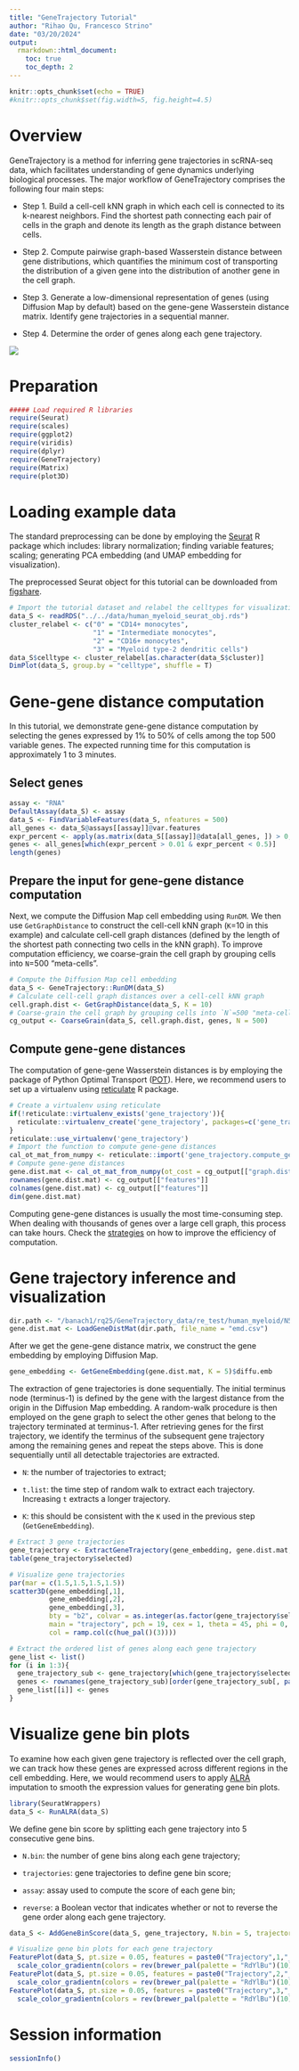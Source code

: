 ```yaml
---
title: "GeneTrajectory Tutorial"
author: "Rihao Qu, Francesco Strino"
date: "03/20/2024"
output: 
  rmarkdown::html_document:
    toc: true
    toc_depth: 2
---
```

  
```r
knitr::opts_chunk$set(echo = TRUE)
#knitr::opts_chunk$set(fig.width=5, fig.height=4.5) 
```

# Overview

GeneTrajectory is a method for inferring gene trajectories in scRNA-seq data, which facilitates understanding of gene dynamics underlying biological processes. The major workflow of GeneTrajectory comprises the following four main steps:

* Step 1. Build a cell-cell kNN graph in which each cell is connected to its k-nearest neighbors. Find the shortest path connecting each pair of cells in the graph and denote its length as the graph distance between cells.

* Step 2. Compute pairwise graph-based Wasserstein distance between gene distributions, which quantifies the minimum cost of transporting the distribution of a given gene into the distribution of another gene in the cell graph.

* Step 3. Generate a low-dimensional representation of genes (using Diffusion Map by default) based on the gene-gene Wasserstein distance matrix. Identify gene trajectories in a sequential manner.

* Step 4. Determine the order of genes along each gene trajectory.

![](GT_workflow.png)

# Preparation
```r

##### Load required R libraries
require(Seurat)
require(scales)
require(ggplot2)
require(viridis)
require(dplyr)
require(GeneTrajectory)
require(Matrix)
require(plot3D)
```

# Loading example data
The standard preprocessing can be done by employing the [Seurat](https://satijalab.org/seurat/articles/pbmc3k_tutorial.html) R package which includes: library normalization; finding variable features; scaling; generating PCA embedding (and UMAP embedding for visualization).

The preprocessed Seurat object for this tutorial can be downloaded from [figshare](https://figshare.com/articles/dataset/Processed_Seurat_objects_for_GeneTrajectory_inference_Gene_Trajectory_Inference_for_Single-cell_Data_by_Optimal_Transport_Metrics_/25243225).

```r
# Import the tutorial dataset and relabel the celltypes for visualization
data_S <- readRDS("../../data/human_myeloid_seurat_obj.rds")
cluster_relabel <- c("0" = "CD14+ monocytes",
                     "1" = "Intermediate monocytes",
                     "2" = "CD16+ monocytes",
                     "3" = "Myeloid type-2 dendritic cells")
data_S$celltype <- cluster_relabel[as.character(data_S$cluster)]
DimPlot(data_S, group.by = "celltype", shuffle = T)
```

# Gene-gene distance computation
In this tutorial, we demonstrate gene-gene distance computation by selecting the genes expressed by 1% to 50% of cells among the top 500 variable genes. The expected running time for this computation is approximately 1 to 3 minutes. 

## Select genes
```r
assay <- "RNA"
DefaultAssay(data_S) <- assay
data_S <- FindVariableFeatures(data_S, nfeatures = 500)
all_genes <- data_S@assays[[assay]]@var.features
expr_percent <- apply(as.matrix(data_S[[assay]]@data[all_genes, ]) > 0, 1, sum)/ncol(data_S)
genes <- all_genes[which(expr_percent > 0.01 & expr_percent < 0.5)]
length(genes)
```

## Prepare the input for gene-gene distance computation
Next, we compute the Diffusion Map cell embedding using `RunDM`. We then use `GetGraphDistance` to construct the cell-cell kNN graph (`K`=10 in this example) and calculate cell-cell graph distances (defined by the length of the shortest path connecting two cells in the kNN graph). To improve computation efficiency, we coarse-grain the cell graph by grouping cells into `N`=500 "meta-cells".
```r
# Compute the Diffusion Map cell embedding
data_S <- GeneTrajectory::RunDM(data_S)
# Calculate cell-cell graph distances over a cell-cell kNN graph
cell.graph.dist <- GetGraphDistance(data_S, K = 10)
# Coarse-grain the cell graph by grouping cells into `N`=500 "meta-cells"
cg_output <- CoarseGrain(data_S, cell.graph.dist, genes, N = 500)
```


## Compute gene-gene distances
The computation of gene-gene Wasserstein distances is by employing the package of Python Optimal Transport ([POT](https://pythonot.github.io/)). Here, we recommend users to set up a virtualenv using [reticulate](https://cran.r-project.org/web/packages/reticulate/index.html) R package.
```r
# Create a virtualenv using reticulate
if(!reticulate::virtualenv_exists('gene_trajectory')){
  reticulate::virtualenv_create('gene_trajectory', packages=c('gene_trajectory'))
}
reticulate::use_virtualenv('gene_trajectory')
# Import the function to compute gene-gene distances
cal_ot_mat_from_numpy <- reticulate::import('gene_trajectory.compute_gene_distance_cmd')$cal_ot_mat_from_numpy
# Compute gene-gene distances 
gene.dist.mat <- cal_ot_mat_from_numpy(ot_cost = cg_output[["graph.dist"]], gene_expr = cg_output[["gene.expression"]], num_iter_max = 50000, show_progress_bar = TRUE)
rownames(gene.dist.mat) <- cg_output[["features"]]
colnames(gene.dist.mat) <- cg_output[["features"]]
dim(gene.dist.mat)
```
Computing gene-gene distances is usually the most time-consuming step. When dealing with thousands of genes over a large cell graph, this process can take hours. Check the [strategies](https://klugerlab.github.io/GeneTrajectory/articles/fast_computation.html) on how to improve the efficiency of computation.

# Gene trajectory inference and visualization
```r
dir.path <- "/banach1/rq25/GeneTrajectory_data/re_test/human_myeloid/N500/"
gene.dist.mat <- LoadGeneDistMat(dir.path, file_name = "emd.csv")
```

After we get the gene-gene distance matrix, we construct the gene embedding by employing Diffusion Map.
```r
gene_embedding <- GetGeneEmbedding(gene.dist.mat, K = 5)$diffu.emb
```

The extraction of gene trajectories is done sequentially. The initial terminus node (terminus-1) is defined by the gene with the largest distance from the origin in the Diffusion Map embedding. A random-walk procedure is then employed on the gene graph to select the other genes that belong to the trajectory terminated at terminus-1. After retrieving genes for the first trajectory, we identify the terminus of the subsequent gene trajectory among the remaining genes and repeat the steps above. This is done sequentially until all detectable trajectories are extracted.

- `N`: the number of trajectories to extract;

- `t.list`: the time step of random walk to extract each trajectory. Increasing `t` extracts a longer trajectory.

- `K`: this should be consistent with the `K` used in the previous step (`GetGeneEmbedding`).

```r
# Extract 3 gene trajectories
gene_trajectory <- ExtractGeneTrajectory(gene_embedding, gene.dist.mat, N = 3, t.list = c(4,7,7), K = 5)
table(gene_trajectory$selected)

# Visualize gene trajectories
par(mar = c(1.5,1.5,1.5,1.5))
scatter3D(gene_embedding[,1],
          gene_embedding[,2],
          gene_embedding[,3],
          bty = "b2", colvar = as.integer(as.factor(gene_trajectory$selected))-1,
          main = "trajectory", pch = 19, cex = 1, theta = 45, phi = 0,
          col = ramp.col(c(hue_pal()(3))))

# Extract the ordered list of genes along each gene trajectory
gene_list <- list()
for (i in 1:3){
  gene_trajectory_sub <- gene_trajectory[which(gene_trajectory$selected == paste0("Trajectory-", i)),]
  genes <- rownames(gene_trajectory_sub)[order(gene_trajectory_sub[, paste0("Pseudoorder", i)])]
  gene_list[[i]] <- genes
}
```


# Visualize gene bin plots
To examine how each given gene trajectory is reflected over the cell graph, we can track how these genes are expressed across different regions in the cell embedding. Here, we would recommend users to apply [ALRA](https://github.com/KlugerLab/ALRA/blob/master/README.md) imputation to smooth the expression values for generating gene bin plots.
```r
library(SeuratWrappers)
data_S <- RunALRA(data_S)
```

We define gene bin score by splitting each gene trajectory into 5 consecutive gene bins. 

- `N.bin`: the number of gene bins along each gene trajectory;

- `trajectories`: gene trajectories to define gene bin score;

- `assay`: assay used to compute the score of each gene bin;

- `reverse`: a Boolean vector that indicates whether or not to reverse the gene order along each gene trajectory.

```r
data_S <- AddGeneBinScore(data_S, gene_trajectory, N.bin = 5, trajectories = 1:3, assay = "alra", reverse = c(F, F, T))

# Visualize gene bin plots for each gene trajectory
FeaturePlot(data_S, pt.size = 0.05, features = paste0("Trajectory",1,"_genes", 1:5), ncol = 5, order = T) &
  scale_color_gradientn(colors = rev(brewer_pal(palette = "RdYlBu")(10))) & NoLegend() & NoAxes() & theme(title = element_text(size = 10))
FeaturePlot(data_S, pt.size = 0.05, features = paste0("Trajectory",2,"_genes", 1:5), ncol = 5, order = T) &
  scale_color_gradientn(colors = rev(brewer_pal(palette = "RdYlBu")(10))) & NoLegend() & NoAxes() & theme(title = element_text(size = 10))
FeaturePlot(data_S, pt.size = 0.05, features = paste0("Trajectory",3,"_genes", 1:5), ncol = 5, order = T) &
  scale_color_gradientn(colors = rev(brewer_pal(palette = "RdYlBu")(10))) & NoLegend() & NoAxes() & theme(title = element_text(size = 10))
```

# Session information
```r
sessionInfo()
```